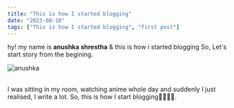 ```yaml
---
title: "This is how I started blogging"
date: "2023-08-10"
tags: ["This is how I started blogging", "first post"]
---
```


hy! my name is **anushka shrestha**
& this is how i started blogging
So, Let's start story from the begining.

<img src="./images/lying-in-bed.jpg" alt="anushka" />

<br />I was sitting in my room, watching anime whole day and suddenly I just
realised, I write a lot. So, this is how I start blogging🫠🤣🤦‍♂️.

